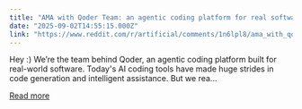 ```yaml
---
title: "AMA with Qoder Team: an agentic coding platform for real software delegation (not just line-by-line). 100K developers in 5 days — plus a 2,000-credit giveaway for everyone."
date: "2025-09-02T14:55:15.000Z"
link: "https://www.reddit.com/r/artificial/comments/1n6lpl8/ama_with_qoder_team_an_agentic_coding_platform/"
---
```


Hey :)
 We’re the team behind Qoder, an agentic coding platform built for real-world software.
 Today's AI coding tools have made huge strides in code generation and intelligent assistance. But we rea...

[Read more](https://www.reddit.com/r/artificial/comments/1n6lpl8/ama_with_qoder_team_an_agentic_coding_platform/)
